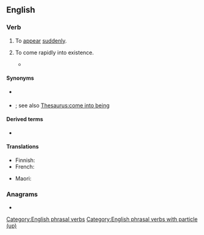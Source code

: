 ==English==

===Verb===
{{en-verb|spring<,,sprang,sprung> up}}

# {{lb|en|intransitive}} To [[appear]] [[suddenly]].
#: {{ux|en|A breeze had '''sprung up''', pushing the ship back within range of the Spanish cannons.}}
# {{lb|en|intransitive|figuratively}} To come rapidly into existence.
#* {{quote-book|en|year=1963|author={{w|Margery Allingham}}|title={{w|The China Governess}}
|chapter=7|url=http://openlibrary.org/works/OL2004261W
|passage=The highway to the East Coast which ran through the borough of Ebbfield had always been a main road and even now, despite the vast garages, the pylons and the gaily painted factory glasshouses which had '''sprung up''' beside it, there still remained an occasional trace of past cultures.}}

====Synonyms====
* {{sense|to appear suddenly}} {{l|en|pop up}}
* {{sense|to come rapidly into existence}} {{l|en|upspring}}; see also [[Thesaurus:come into being]]

====Derived terms====
* {{l|en|springer-up}}

====Translations====
{{trans-top|to come rapidly into existence}}
* Finnish: {{t+|fi|ilmestyä}}
* French: {{t+|fr|pousser}}
{{trans-mid}}
* Maori: {{t|mi|rearea}} {{qualifier|refers to fresh vegetation}}
{{trans-bottom}}

===Anagrams===
* {{anagrams|en|a=ginpprsu|upspring}}

[[Category:English phrasal verbs]]
[[Category:English phrasal verbs with particle (up)]]
